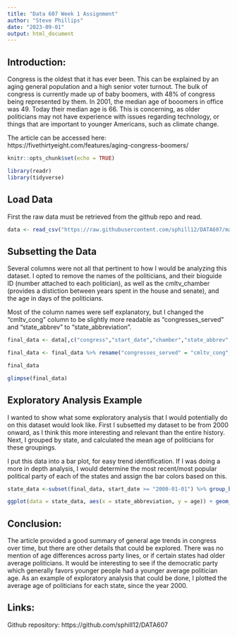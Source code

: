 ```yaml
---
title: "Data 607 Week 1 Assignment"
author: "Steve Phillips"
date: "2023-09-01"
output: html_document
---
```

## Introduction:
Congress is the oldest that it has ever been. This can be explained by an aging general population and a high senior voter turnout. The bulk of congress is currently made up of baby boomers, with 48% of congress being represented by them. In 2001, the median age of booomers in office was 49. Today their median age is 66. This is concerning, as older politicians may not have experience with issues regarding technology, or things that are important to younger Americans, such as climate change.

The article can be accessed here: https://fivethirtyeight.com/features/aging-congress-boomers/
```r
knitr::opts_chunk$set(echo = TRUE)
```
```r
library(readr)
library(tidyverse)
```
## Load Data

First the raw data must be retrieved from the github repo and read.
```r
data <- read_csv("https://raw.githubusercontent.com/sphill12/DATA607/main/Congress_Age_Data.csv")
```
## Subsetting the Data
Several columns were not all that pertinent to how I would be analyzing this dataset. I opted to remove the names of the politicians, and their bioguide ID (number attached to each politician), as well as the cmltv_chamber (provides a distiction between years spent in the house and senate), and the age in days of the politicians.

Most of the column names were self explanatory, but I changed the "cmltv_cong" column to be slightly more readable as "congresses_served" and "state_abbrev" to "state_abbreviation".

```r
final_data <- data[,c("congress","start_date","chamber","state_abbrev","cmltv_cong", "age_years","generation")]
```
```r
final_data <- final_data %>% rename("congresses_served" = "cmltv_cong","state_abbreviation" = "state_abbrev",)
```
```r
final_data
```
```r
glimpse(final_data)
```
## Exploratory Analysis Example

I wanted to show what some exploratory analysis that I would potentially do on this dataset would look like. First I subsetted my dataset to be from 2000 onward, as I think this more interesting and relevant than the entire history. Next, I grouped by state, and calculated the mean age of politicians for these groupings.

I put this data into a bar plot, for easy trend identification. If I was doing a more in depth analysis, I would determine the most recent/most popular political party of each of the states and assign the bar colors based on this.

```r
state_data <-subset(final_data, start_date >= "2000-01-01") %>% group_by(state_abbreviation) %>% summarise(age = mean(age_years))

```
```r
ggplot(data = state_data, aes(x = state_abbreviation, y = age)) + geom_bar(stat = "identity", aes(fill = "red")) + theme(axis.text.x = element_text(angle = 90,hjust = 1, vjust = 0.3),legend.position = "none") + ggtitle("Average Politician Age Per State since 2000") + xlab("State") + ylab("Age") 
```



## Conclusion:
The article provided a good summary of general age trends in congress over time, but there are other details that could be explored. There was no mention of age differences across party lines, or if certain states had older average politicians. It would be interesting to see if the democratic party which generally favors younger people had a younger average politician age. As an example of exploratory analysis that could be done, I plotted the average age of politicians for each state, since the year 2000.

## Links:
Github repository:
https://github.com/sphill12/DATA607




